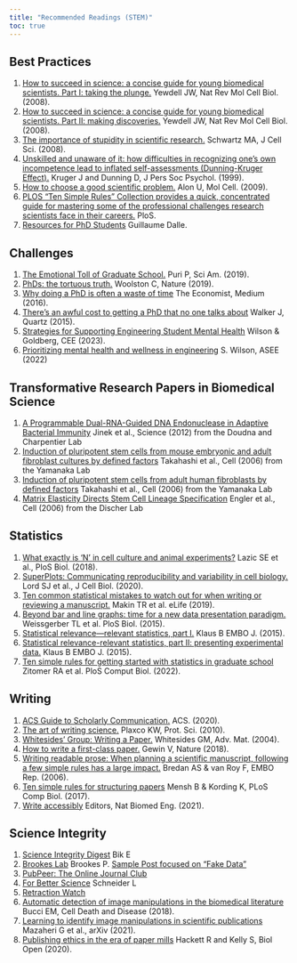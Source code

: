 ```yaml
---
title: "Recommended Readings (STEM)"
toc: true
---
```


## Best Practices

1)  [How to succeed in science: a concise guide for young biomedical scientists. Part I: taking the plunge.](https://www.ncbi.nlm.nih.gov/pmc/articles/PMC2685175/) Yewdell JW, Nat Rev Mol Cell Biol. (2008).
2)  [How to succeed in science: a concise guide for young biomedical scientists. Part II: making discoveries.](https://www.ncbi.nlm.nih.gov/pmc/articles/PMC2675886/) Yewdell JW, Nat Rev Mol Cell Biol. (2008).
3)  [The importance of stupidity in scientific research.](https://pubmed.ncbi.nlm.nih.gov/18492790/) Schwartz MA, J Cell Sci. (2008).
4)  [Unskilled and unaware of it: how difficulties in recognizing one's own incompetence lead to inflated self-assessments (Dunning-Kruger Effect).](https://pubmed.ncbi.nlm.nih.gov/10626367/) Kruger J and Dunning D, J Pers Soc Psychol. (1999).
5)  [How to choose a good scientific problem.](https://pubmed.ncbi.nlm.nih.gov/19782018/) Alon U, Mol Cell. (2009).
6)  [PLOS "Ten Simple Rules" Collection provides a quick, concentrated guide for mastering some of the professional challenges research scientists face in their careers.](https://collections.plos.org/collection/ten-simple-rules/) PloS.
7)  [Resources for PhD Students](https://gdalle.github.io/phd-resources/) Guillaume Dalle.

## Challenges

1)  [The Emotional Toll of Graduate School.](https://blogs.scientificamerican.com/observations/the-emotional-toll-of-graduate-school/) Puri P, Sci Am. (2019).
2)  [PhDs: the tortuous truth.](https://www.nature.com/articles/d41586-019-03459-7) Woolston C, Nature (2019).
3)  [Why doing a PhD is often a waste of time](https://medium.economist.com/why-doing-a-phd-is-often-a-waste-of-time-349206f9addb) The Economist, Medium (2016).
4)  [There's an awful cost to getting a PhD that no one talks about](https://qz.com/547641/theres-an-awful-cost-to-getting-a-phd-that-no-one-talks-about) Walker J, Quartz (2015).
5) [Strategies for Supporting Engineering Student Mental Health](https://journals.flvc.org/cee/article/view/132290) Wilson & Goldberg, CEE (2023).
6) [Prioritizing mental health and wellness in engineering](https://diversity.asee.org/deicommittee/2022/03/29/prioritizing-mental-health-and-wellness-in-engineering/) S. Wilson, ASEE (2022)

## Transformative Research Papers in Biomedical Science

1)  [A Programmable Dual-RNA-Guided DNA Endonuclease in Adaptive Bacterial Immunity](https://www.science.org/doi/10.1126/science.1225829) Jinek et al., Science (2012) from the Doudna and Charpentier Lab
2)  [Induction of pluripotent stem cells from mouse embryonic and adult fibroblast cultures by defined factors](https://www.cell.com/cell/fulltext/S0092-8674(06)00976-7) Takahashi et al., Cell (2006) from the Yamanaka Lab
3) [Induction of pluripotent stem cells from adult human fibroblasts by defined factors](https://www.cell.com/cell/fulltext/S0092-8674(07)01471-7) Takahashi et al., Cell (2006) from the Yamanaka Lab
4)  [Matrix Elasticity Directs Stem Cell Lineage Specification](https://www.sciencedirect.com/science/article/pii/S0092867406009615) Engler et al., Cell (2006) from the Discher Lab

## Statistics

1)  [What exactly is 'N' in cell culture and animal experiments?](https://pubmed.ncbi.nlm.nih.gov/29617358/) Lazic SE et al., PloS Biol. (2018).
2)  [SuperPlots: Communicating reproducibility and variability in cell biology.](https://pubmed.ncbi.nlm.nih.gov/32346721/) Lord SJ et al., J Cell Biol. (2020).
3)  [Ten common statistical mistakes to watch out for when writing or reviewing a manuscript.](https://www.ncbi.nlm.nih.gov/pmc/articles/PMC6785265/) Makin TR et al. eLife (2019).
4)  [Beyond bar and line graphs: time for a new data presentation paradigm.](https://pubmed.ncbi.nlm.nih.gov/25901488/) Weissgerber TL et al. PloS Biol. (2015).
5)  [Statistical relevance---relevant statistics, part I.](https://pubmed.ncbi.nlm.nih.gov/26392568/) Klaus B EMBO J. (2015).
6)  [Statistical relevance-relevant statistics, part II: presenting experimental data.](https://pubmed.ncbi.nlm.nih.gov/27436873/) Klaus B EMBO J. (2015).
7)  [Ten simple rules for getting started with statistics in graduate school](https://pubmed.ncbi.nlm.nih.gov/35446846/) Zitomer RA et al. PloS Comput Biol. (2022).

## Writing

1)  [ACS Guide to Scholarly Communication.](https://pubs.acs.org/doi/book/10.1021/acsguide) ACS. (2020).
2)  [The art of writing science.](https://onlinelibrary.wiley.com/doi/10.1002/pro.514) Plaxco KW, Prot. Sci. (2010).
3)  [Whitesides' Group: Writing a Paper.](https://onlinelibrary.wiley.com/doi/abs/10.1002/adma.200400767) Whitesides GM, Adv. Mat. (2004).
4)  [How to write a first-class paper.](https://www.nature.com/articles/d41586-018-02404-4) Gewin V, Nature (2018).
5)  [Writing readable prose: When planning a scientific manuscript, following a few simple rules has a large impact.](https://www.ncbi.nlm.nih.gov/pmc/articles/PMC1559667/) Bredan AS & van Roy F, EMBO Rep. (2006).
6)  [Ten simple rules for structuring papers](https://journals.plos.org/ploscompbiol/article?id=10.1371/journal.pcbi.1005619) Mensh B & Kording K, PLoS Comp Biol. (2017).
7)  [Write accessibly](https://www.nature.com/articles/s41551-021-00816-8) Editors, Nat Biomed Eng. (2021).

## Science Integrity

1)  [Science Integrity Digest](https://scienceintegritydigest.com/) Bik E
2)  [Brookes Lab](https://psblab.org/) Brookes P. [Sample Post focused on "Fake Data"](https://psblab.org/?p=651)
3)  [PubPeer: The Online Journal Club](https://pubpeer.com/)
4)  [For Better Science](https://forbetterscience.com/) Schneider L
5)  [Retraction Watch](https://retractionwatch.com/)
6)  [Automatic detection of image manipulations in the biomedical literature](https://www.nature.com/articles/s41419-018-0430-3) Bucci EM, Cell Death and Disease (2018).
7)  [Learning to identify image manipulations in scientific publications](https://arxiv.org/abs/2102.01874) Mazaheri G et al., arXiv (2021).
8)  [Publishing ethics in the era of paper mills](https://journals.biologists.com/bio/article/9/10/bio056556/222806/Publishing-ethics-in-the-era-of-paper-mills) Hackett R and Kelly S, Biol Open (2020).
